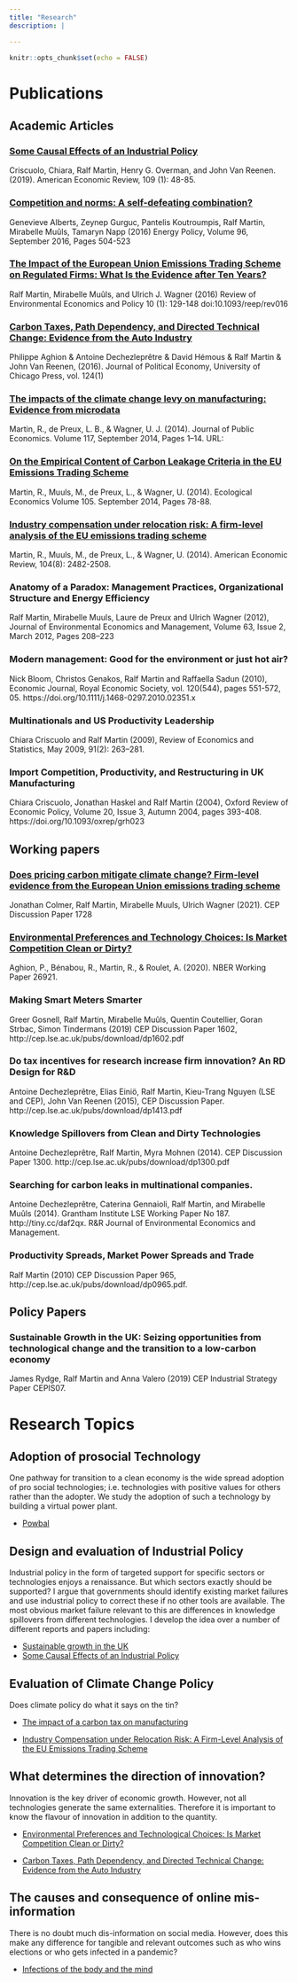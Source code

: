 ```yaml
---
title: "Research"
description: |

---
```


```r
knitr::opts_chunk$set(echo = FALSE)
```



# Publications

## Academic Articles

### [Some Causal Effects of an Industrial Policy](https://www.aeaweb.org/articles?id=10.1257/aer.20160034)
Criscuolo, Chiara, Ralf Martin, Henry G. Overman, and John Van Reenen. (2019). American Economic Review, 109 (1): 48-85.


### [Competition and norms: A self-defeating combination?](http://dx.doi.org/10.1016/j.enpol.2016.06.001)
Genevieve Alberts, Zeynep Gurguc, Pantelis Koutroumpis, Ralf Martin, Mirabelle Muûls, Tamaryn Napp (2016) Energy Policy, Volume 96, September 2016, Pages 504-523

### [The Impact of the European Union Emissions Trading Scheme on Regulated Firms: What Is the Evidence after Ten Years?](https://www.journals.uchicago.edu/doi/10.1093/reep/rev016)
Ralf Martin, Mirabelle Muûls, and Ulrich J. Wagner (2016)  Review of Environmental Economics and Policy 10 (1): 129-148 doi:10.1093/reep/rev016

### [Carbon Taxes, Path Dependency, and Directed Technical Change: Evidence from the Auto Industry](https://www.journals.uchicago.edu/doi/abs/10.1086/684581)
Philippe Aghion & Antoine Dechezleprêtre & David Hémous & Ralf Martin & John Van Reenen, (2016). Journal of Political Economy, University of Chicago Press, vol. 124(1) 

### [The impacts of the climate change levy on manufacturing: Evidence from microdata](http://tiny.cc/ag02yx)
Martin, R., de Preux, L. B., & Wagner, U. J. (2014). Journal of Public Economics.  Volume 117, September 2014, Pages 1–14. URL: 

### [On the Empirical Content of Carbon Leakage Criteria in the EU Emissions Trading Scheme](http://tiny.cc/sh02yx) 
Martin, R., Muuls, M., de Preux, L., & Wagner, U. (2014). Ecological Economics Volume 105. September 2014, Pages 78-88.  

### [Industry compensation under relocation risk: A firm-level analysis of the EU emissions trading scheme](http://tiny.cc/53y2yx)
Martin, R., Muuls, M., de Preux, L., & Wagner, U. (2014). American Economic Review, 104(8): 2482-2508.

### Anatomy of a Paradox: Management Practices, Organizational Structure and Energy Efficiency
Ralf Martin, Mirabelle Muuls, Laure de Preux and Ulrich Wagner (2012), Journal of Environmental Economics and Management, Volume 63, Issue 2, March 2012, Pages 208–223

### Modern management: Good for the environment or just hot air?
Nick Bloom, Christos Genakos, Ralf Martin and Raffaella Sadun (2010), Economic Journal, Royal Economic Society, vol. 120(544), pages 551-572, 05. https://doi.org/10.1111/j.1468-0297.2010.02351.x 

### Multinationals and US Productivity Leadership
Chiara Criscuolo and Ralf Martin (2009), Review of Economics and Statistics, May 2009, 91(2): 263–281. 

### Import Competition, Productivity, and Restructuring in UK Manufacturing
Chiara Criscuolo, Jonathan Haskel and Ralf Martin (2004), Oxford Review of Economic Policy, Volume 20, Issue 3, Autumn 2004, pages 393-408. https://doi.org/10.1093/oxrep/grh023 


## Working papers

### [Does pricing carbon mitigate climate change? Firm-level evidence from the European Union emissions trading scheme](http://cep.lse.ac.uk/pubs/download/dp1728.pdf)
Jonathan Colmer, Ralf Martin, Mirabelle Muuls, Ulrich Wagner (2021). CEP Discussion Paper 1728  

### [Environmental Preferences and Technology Choices: Is Market Competition Clean or Dirty?](https://www.nber.org/system/files/working_papers/w26921/w26921.pdf)
Aghion, P., Bénabou, R., Martin, R., & Roulet, A. (2020).  NBER Working Paper 26921.  

### Making Smart Meters Smarter
Greer Gosnell, Ralf Martin, Mirabelle Muûls, Quentin Coutellier, Goran Strbac, Simon Tindermans (2019) CEP Discussion Paper 1602, http://cep.lse.ac.uk/pubs/download/dp1602.pdf

### Do tax incentives for research increase firm innovation? An RD Design for R&D
Antoine Dechezleprêtre, Elias Einiö, Ralf Martin, Kieu-Trang Nguyen (LSE and CEP), John Van Reenen (2015), CEP Discussion Paper. http://cep.lse.ac.uk/pubs/download/dp1413.pdf  

### Knowledge Spillovers from Clean and Dirty Technologies
Antoine Dechezleprêtre, Ralf Martin, Myra Mohnen (2014).  CEP Discussion Paper 1300. http://cep.lse.ac.uk/pubs/download/dp1300.pdf

### Searching for carbon leaks in multinational companies.
Antoine Dechezleprêtre, Caterina Gennaioli, Ralf Martin, and Mirabelle Muûls (2014).  Grantham Institute LSE Working Paper No 187. http://tiny.cc/daf2qx. R&R Journal of Environmental Economics and Management.

### Productivity Spreads, Market Power Spreads and Trade
Ralf Martin (2010) CEP Discussion Paper 965, http://cep.lse.ac.uk/pubs/download/dp0965.pdf.



## Policy Papers



### Sustainable Growth in the UK: Seizing opportunities from technological change and the transition to a low-carbon economy
James Rydge, Ralf Martin and Anna Valero (2019) CEP Industrial Strategy Paper CEPIS07.


# Research Topics

## Adoption of prosocial Technology

One pathway for transition to a clean economy is the wide spread adoption of pro social technologies; i.e. technologies with positive values for others rather than the adopter. We study the adoption of such a technology by building a virtual power plant.

- [Powbal](https://powbalenergy.net/)


## Design and evaluation of Industrial Policy
Industrial policy in the form of targeted support for specific sectors or technologies enjoys a renaissance. But which sectors exactly should be supported? I argue that governments should identify existing market failures and use industrial policy to correct these if no other tools are available. The most obvious market failure relevant to this are differences in knowledge spillovers from different technologies. I develop the idea over a number of different reports and papers including:

- [Sustainable growth in the UK](http://cep.lse.ac.uk/_new/publications/abstract.asp?index=6073)
- [Some Causal Effects of an Industrial Policy](https://www.aeaweb.org/articles?id=10.1257/aer.20160034)


## Evaluation of Climate Change Policy

Does climate policy do what it says on the tin?

- [The impact of a carbon tax on manufacturing](https://www.sciencedirect.com/science/article/pii/S0047272714001078)

- [Industry Compensation under Relocation Risk: A Firm-Level Analysis of the EU Emissions Trading Scheme](https://www.aeaweb.org/articles?id=10.1257/aer.104.8.2482)

## What determines the direction of innovation?

Innovation is the key driver of economic growth. However, not all technologies generate the same externalities. Therefore it is important to know the flavour of innovation in addition to the quantity.

- [Environmental Preferences and Technological Choices: Is Market Competition Clean or Dirty?](http://cep.lse.ac.uk/_new/publications/abstract.asp?index=6964)

- [Carbon Taxes, Path Dependency, and Directed Technical Change: Evidence from the Auto Industry](https://www.journals.uchicago.edu/doi/10.1086/684581)

## The causes and consequence of online mis-information

There is no doubt much dis-information on social media. However, does this make any difference for tangible and relevant outcomes such as who wins elections or who gets infected in a pandemic?


- [Infections of the body and the mind](https://mondpanther.github.io/economemics.github.io/mindbody.html)
